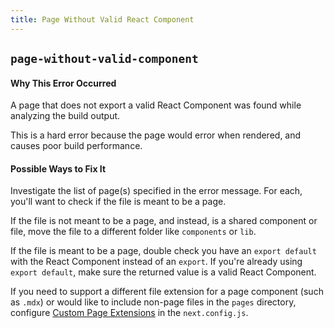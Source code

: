```yaml
---
title: Page Without Valid React Component
---
```


## `page-without-valid-component`

#### Why This Error Occurred

A page that does not export a valid React Component was found while analyzing the build output.

This is a hard error because the page would error when rendered, and causes poor build performance.

#### Possible Ways to Fix It

Investigate the list of page(s) specified in the error message.
For each, you'll want to check if the file is meant to be a page.

If the file is not meant to be a page, and instead, is a shared component or file, move the file to a different folder like `components` or `lib`.

If the file is meant to be a page, double check you have an `export default` with the React Component instead of an `export`. If you're already using `export default`, make sure the returned value is a valid React Component.

If you need to support a different file extension for a page component (such as `.mdx`) or would like to include non-page files in the `pages` directory, configure [Custom Page Extensions](/docs/pages/api-reference/next-config-js/pageExtensions) in the `next.config.js`.
